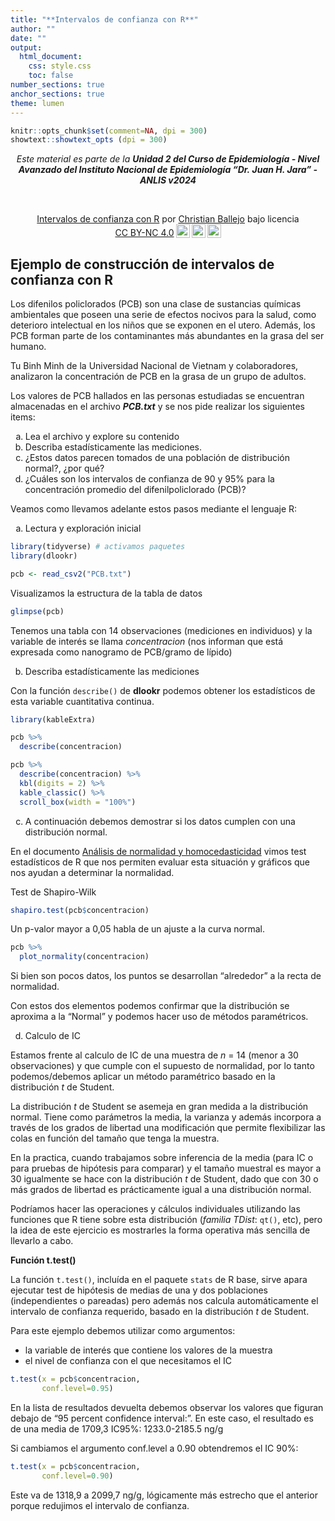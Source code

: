 ```yaml
---
title: "**Intervalos de confianza con R**"
author: ""
date: ""
output:
  html_document:
    css: style.css
    toc: false
number_sections: true
anchor_sections: true
theme: lumen
---
```


```r
knitr::opts_chunk$set(comment=NA, dpi = 300)
showtext::showtext_opts (dpi = 300)
```

<center>
*Este material es parte de la* ***Unidad 2 del Curso de Epidemiología - Nivel Avanzado del Instituto Nacional de Epidemiología "Dr. Juan H. Jara" - ANLIS v2024***
</center>

<br>

<center><p xmlns:cc="http://creativecommons.org/ns#" xmlns:dct="http://purl.org/dc/terms/"><a property="dct:title" rel="cc:attributionURL" href="https://cballejo.github.io/R_Epi_Avanzada/Unidad2/IC/">Intervalos de confianza con R</a> por <a rel="cc:attributionURL dct:creator" property="cc:attributionName" href="http://www.ine.gov.ar">Christian Ballejo</a> bajo licencia <a href="http://creativecommons.org/licenses/by-nc/4.0/?ref=chooser-v1" target="_blank" rel="license noopener noreferrer" style="display:inline-block;">CC BY-NC 4.0<img style="height:22px!important;margin-left:3px;vertical-align:text-bottom;" src="https://mirrors.creativecommons.org/presskit/icons/cc.svg?ref=chooser-v1"><img style="height:22px!important;margin-left:3px;vertical-align:text-bottom;" src="https://mirrors.creativecommons.org/presskit/icons/by.svg?ref=chooser-v1"><img style="height:22px!important;margin-left:3px;vertical-align:text-bottom;" src="https://mirrors.creativecommons.org/presskit/icons/nc.svg?ref=chooser-v1"></a></p></center>


## Ejemplo de construcción de intervalos de confianza con R

Los difenilos policlorados (PCB) son una clase de sustancias químicas ambientales que poseen una serie de efectos nocivos para la salud, como deterioro intelectual en los niños que se exponen en el utero. Además, los PCB forman parte de los contaminantes más abundantes en la grasa del ser humano. 

Tu Binh Minh de la Universidad Nacional de Vietnam y colaboradores, analizaron la concentración de PCB en la grasa de un grupo de adultos. 

Los valores de PCB hallados en las personas estudiadas se encuentran almacenadas en el archivo **_PCB.txt_** y se nos pide realizar los siguientes items:

a. Lea el archivo y explore su contenido
b. Describa estadísticamente las mediciones.
c. ¿Estos datos parecen tomados de una población de distribución normal?, ¿por qué?
d. ¿Cuáles son los intervalos de confianza de 90 y 95% para la concentración promedio del difenilpoliclorado (PCB)?

Veamos como llevamos adelante estos pasos mediante el lenguaje R:

a. Lectura y exploración inicial
```r
library(tidyverse) # activamos paquetes
library(dlookr)

pcb <- read_csv2("PCB.txt")
```

Visualizamos la estructura de la tabla de datos

```r
glimpse(pcb)
```
Tenemos una tabla con 14 observaciones (mediciones en individuos) y la variable de interés se llama *concentracion* (nos informan que está expresada como nanogramo de PCB/gramo de lípido)

b. Describa estadísticamente las mediciones

Con la función `describe()` de **dlookr** podemos obtener los estadísticos de esta variable cuantitativa continua.

```r
library(kableExtra)
```

```r
pcb %>%
  describe(concentracion)
```

```r
pcb %>%
  describe(concentracion) %>% 
  kbl(digits = 2) %>% 
  kable_classic() %>% 
  scroll_box(width = "100%")
```

c. A continuación debemos demostrar si los datos cumplen con una distribución normal.

En el documento [Análisis de normalidad y homocedasticidad](https://cballejo.github.io/R_Epi_Avanzada/Unidad2/Supuestos/) vimos test estadísticos de R que nos permiten evaluar esta situación y gráficos que nos ayudan a determinar la normalidad.

Test de Shapiro-Wilk

```r
shapiro.test(pcb$concentracion)
```

Un p-valor mayor a 0,05 habla de un ajuste a la curva normal.

```r
pcb %>%
  plot_normality(concentracion)
```

Si bien son pocos datos, los puntos se desarrollan "alrededor" a la recta de normalidad.

Con estos dos elementos podemos confirmar que la distribución se aproxima a la "Normal" y podemos hacer uso de métodos paramétricos.

d. Calculo de IC 

Estamos frente al calculo de IC de una muestra de $n$ = 14 (menor a 30 observaciones) y que cumple con el supuesto de normalidad, por lo tanto podemos/debemos aplicar un método paramétrico basado en la distribución $t$ de Student.

La distribución $t$ de Student se asemeja en gran medida a la distribución normal. Tiene como parámetros la media, la varianza y además incorpora a través de los grados de libertad una modificación que permite flexibilizar las colas en función del tamaño que tenga la muestra.

En la practica, cuando trabajamos sobre inferencia de la media (para IC o para pruebas de hipótesis para comparar) y el tamaño muestral es mayor a 30 igualmente se hace con la distribución $t$ de Student, dado que con 30 o más grados de libertad es prácticamente igual a una distribución normal.

Podríamos hacer las operaciones y cálculos individuales utilizando las funciones que R tiene sobre esta distribución (*familia TDist*: `qt()`, etc), pero la idea de este ejercicio es mostrarles la forma operativa más sencilla de llevarlo a cabo.

**Función t.test()**

La función `t.test()`, incluída en el paquete `stats` de R base, sirve apara ejecutar test de hipótesis de medias de una y dos poblaciones (independientes o pareadas) pero además nos calcula automáticamente el intervalo de confianza requerido, basado en la distribución $t$ de Student.

Para este ejemplo debemos utilizar como argumentos:

- la variable de interés que contiene los valores de la muestra
- el nivel de confianza con el que necesitamos el IC

```r
t.test(x = pcb$concentracion, 
       conf.level=0.95)
```

En la lista de resultados devuelta debemos observar los valores que figuran debajo de "95 percent confidence interval:". En este caso, el resultado es de una media de 1709,3 IC95%: 1233.0-2185.5 ng/g   

Si cambiamos el argumento conf.level a 0.90 obtendremos el IC 90%:

```r
t.test(x = pcb$concentracion, 
       conf.level=0.90)
```
Este va de 1318,9 a 2099,7 ng/g, lógicamente más estrecho que el anterior porque redujimos el intervalo de confianza. 

